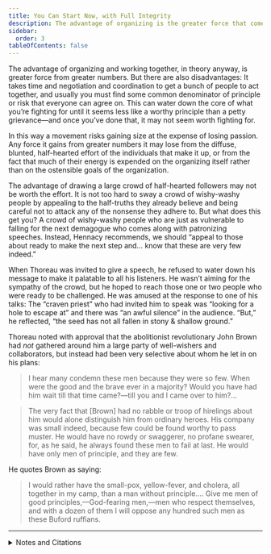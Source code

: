 ```yaml
---
title: You Can Start Now, with Full Integrity
description: The advantage of organizing is the greater force that comes from superior numbers. But there are also disadvantages.
sidebar:
  order: 3
tableOfContents: false
---
```


The advantage of organizing and working together, in theory anyway, is greater force from greater numbers.
But there are also disadvantages:
It takes time and negotiation and coordination to get a bunch of people to act together, and usually you must find some common denominator of principle or risk that everyone can agree on.
This can water down the core of what you’re fighting for until it seems less like a worthy principle than a petty grievance—and once you’ve done that, it may not seem worth fighting for.

In this way a movement risks gaining size at the expense of losing passion.
Any force it gains from greater numbers it may lose from the diffuse, blunted, half-hearted effort of the individuals that make it up, or from the fact that much of their energy is expended on the organizing itself rather than on the ostensible goals of the organization.

The advantage of drawing a large crowd of half-hearted followers may not be worth the effort.
It is not too hard to sway a crowd of wishy-washy people by appealing to the half-truths they already believe and being careful not to attack any of the nonsense they adhere to.
But what does this get you?
A crowd of wishy-washy people who are just as vulnerable to falling for the next demagogue who comes along with patronizing speeches.
Instead, Hennacy recommends, we should “appeal to those about ready to make the next step and… know that these are very few indeed.”

When Thoreau was invited to give a speech, he refused to water down his message to make it palatable to all his listeners.
He wasn’t aiming for the sympathy of the crowd, but he hoped to reach those one or two people who were ready to be challenged.
He was amused at the response to one of his talks:
The “craven priest” who had invited him to speak was “looking for a hole to escape at” and there was “an awful silence” in the audience.
“But,” he reflected, “the seed has not all fallen in stony & shallow ground.”

Thoreau noted with approval that the abolitionist revolutionary John Brown had *not* gathered around him a large party of well-wishers and collaborators, but instead had been very selective about whom he let in on his plans:

> I hear many condemn these men because they were so few.
> When were the good and the brave ever in a majority?
> Would you have had him wait till that time came?—till you and I came over to him?…

> The very fact that [Brown] had no rabble or troop of hirelings about him would alone distinguish him from ordinary heroes.
> His company was small indeed, because few could be found worthy to pass muster.
> He would have no rowdy or swaggerer, no profane swearer, for, as he said, he always found these men to fail at last.
> He would have only men of principle, and they are few.

He quotes Brown as saying:

> I would rather have the small-pox, yellow-fever, and cholera, all together in my camp, than a man without principle.…
> Give me men of good principles,—God-fearing men,—men who respect themselves, and with a dozen of them I will oppose any hundred such men as these Buford ruffians.

<Aside type="wikipedia" title="Wikipedia">
  <WikipediaBadge title="Ammon Hennacy" />
  <WikipediaBadge title="John Brown (abolitionist)" />
  <WikipediaBadge title="John Brown’s raid on Harpers Ferry" url="https://en.wikipedia.org/wiki/John_Brown%27s_raid_on_Harpers_Ferry" />
  <WikipediaBadge title="Henry David Thoreau" />
  <WikipediaBadge title="A Plea for Captain John Brown" />
</Aside>

---

<details>
<summary>Notes and Citations</summary>

* Hennacy, Ammon “Picketing” <i>The Book of Ammon</i> (1970) [p. 218](https://archive.org/details/bookofammon0000ammo/page/218/mode/1up)
* Thoreau, H.D., [16 November 1858 journal entry](https://sniggle.net/TPL/index5.php?entry=excerpts10#16Nov58), from <i>The Price of Freedom</i> (2008) pp. 184–87
* Thoreau, H.D. [“A Plea for Captain John Brown”](https://sniggle.net/TPL/index5.php?entry=johnbrown#aplea) <i>My Thoughts are Murder to the State</i> (2008) pp. 37–57
* Thoreau, H.D., [22 October 1859 journal entry](https://sniggle.net/TPL/index5.php?entry=excerpts12#22Oct59), from <i>The Price of Freedom</i> (2008) pp. 215–30

</details>

